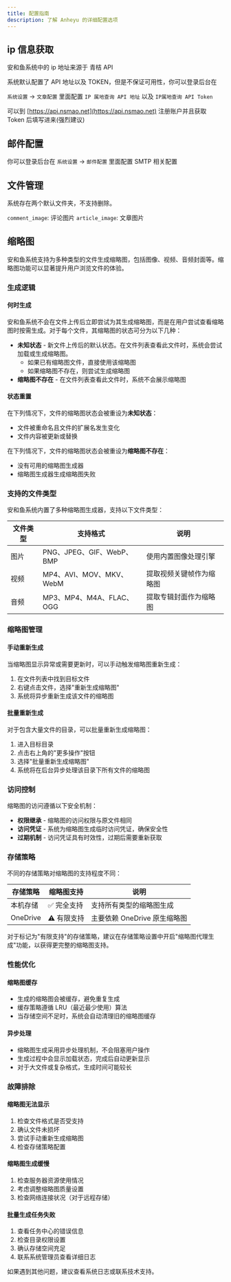 ```yaml
---
title: 配置指南
description: 了解 Anheyu 的详细配置选项
---
```


## ip 信息获取

安和鱼系统中的 ip 地址来源于 青桔 API

系统默认配置了 API 地址以及 TOKEN，但是不保证可用性，你可以登录后台在

`系统设置` -> `文章配置` 里面配置 `IP 属地查询 API 地址` 以及 `IP属地查询 API Token`

可以到 [https://api.nsmao.net](https://api.nsmao.net) 注册账户并且获取 Token 后填写进来(强烈建议)

## 邮件配置

你可以登录后台在 `系统设置` -> `邮件配置` 里面配置 SMTP 相关配置

## 文件管理

系统存在两个默认文件夹，不支持删除。

`comment_image`: 评论图片
`article_image`: 文章图片

## 缩略图

安和鱼系统支持为多种类型的文件生成缩略图，包括图像、视频、音频封面等。缩略图功能可以显著提升用户浏览文件的体验。

### 生成逻辑

#### 何时生成

安和鱼系统不会在文件上传后立即尝试为其生成缩略图，而是在用户尝试查看缩略图时按需生成。对于每个文件，其缩略图的状态可分为以下几种：

- **未知状态** - 新文件上传后的默认状态。在文件列表查看此文件时，系统会尝试加载或生成缩略图。
  - 如果已有缩略图文件，直接使用该缩略图
  - 如果缩略图不存在，则尝试生成缩略图
- **缩略图不存在** - 在文件列表查看此文件时，系统不会展示缩略图

#### 状态重置

在下列情况下，文件的缩略图状态会被重设为**未知状态**：

- 文件被重命名且文件的扩展名发生变化
- 文件内容被更新或替换

在下列情况下，文件的缩略图状态会被重设为**缩略图不存在**：

- 没有可用的缩略图生成器
- 缩略图生成器生成缩略图失败

### 支持的文件类型

安和鱼系统内置了多种缩略图生成器，支持以下文件类型：

| 文件类型 | 支持格式                  | 说明                     |
| -------- | ------------------------- | ------------------------ |
| 图片     | PNG、JPEG、GIF、WebP、BMP | 使用内置图像处理引擎     |
| 视频     | MP4、AVI、MOV、MKV、WebM  | 提取视频关键帧作为缩略图 |
| 音频     | MP3、MP4、M4A、FLAC、OGG  | 提取专辑封面作为缩略图   |

### 缩略图管理

#### 手动重新生成

当缩略图显示异常或需要更新时，可以手动触发缩略图重新生成：

1. 在文件列表中找到目标文件
2. 右键点击文件，选择"重新生成缩略图"
3. 系统将异步重新生成该文件的缩略图

#### 批量重新生成

对于包含大量文件的目录，可以批量重新生成缩略图：

1. 进入目标目录
2. 点击右上角的"更多操作"按钮
3. 选择"批量重新生成缩略图"
4. 系统将在后台异步处理该目录下所有文件的缩略图

### 访问控制

缩略图的访问遵循以下安全机制：

- **权限继承** - 缩略图的访问权限与原文件相同
- **访问凭证** - 系统为缩略图生成临时访问凭证，确保安全性
- **过期机制** - 访问凭证具有时效性，过期后需要重新获取

### 存储策略

不同的存储策略对缩略图的支持程度不同：

| 存储策略 | 缩略图支持  | 说明                         |
| -------- | ----------- | ---------------------------- |
| 本机存储 | ✅ 完全支持 | 支持所有类型的缩略图生成     |
| OneDrive | ⚠️ 有限支持 | 主要依赖 OneDrive 原生缩略图 |

<Callout type="warn" title="注意事项">
  对于标记为"有限支持"的存储策略，建议在存储策略设置中开启"缩略图代理生成"功能，以获得更完整的缩略图支持。
</Callout>

### 性能优化

#### 缩略图缓存

- 生成的缩略图会被缓存，避免重复生成
- 缓存策略遵循 LRU（最近最少使用）算法
- 当存储空间不足时，系统会自动清理旧的缩略图缓存

#### 异步处理

- 缩略图生成采用异步处理机制，不会阻塞用户操作
- 生成过程中会显示加载状态，完成后自动更新显示
- 对于大文件或复杂格式，生成时间可能较长

### 故障排除

#### 缩略图无法显示

1. 检查文件格式是否受支持
2. 确认文件未损坏
3. 尝试手动重新生成缩略图
4. 检查存储策略配置

#### 缩略图生成缓慢

1. 检查服务器资源使用情况
2. 考虑调整缩略图质量设置
3. 检查网络连接状况（对于远程存储）

#### 批量生成任务失败

1. 查看任务中心的错误信息
2. 检查目录权限设置
3. 确认存储空间充足
4. 联系系统管理员查看详细日志

如果遇到其他问题，建议查看系统日志或联系技术支持。

